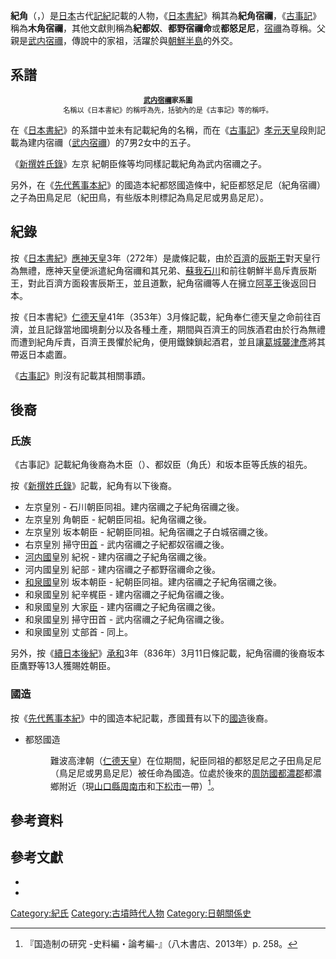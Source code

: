 {{東亞男性歷史人物
|名稱 = 紀 角
|身份 = 
|國家 = 日本
|時代 = [[古墳時代|古墳時代]]
|主君 = [[應神天皇|應神天皇]]→[[仁德天皇|仁德天皇]]
|屆數 =
|最高職務 = 
|前任 =
|繼任 = 
|圖片名稱 = 
|圖片大小 = 
|圖片說明 = 
|氏 = {{Link-ja|紀氏|紀氏}}之祖
|姓 = 
|羅馬拼音 = Ki no Tsuno
|假名 = {{lang|ja|き の つの}}
|官職 = 
|位階 = 
|信仰 =
|出身地 =
|世系 = 
|初名 = 
|乳名 = <!--日本、朝鮮、琉球以外人物用-->
|幼名 = 
|別名 = 紀角宿禰<br>木角宿禰<br>紀都奴<br>都野宿禰命<br>都怒足尼
|法號 = 
|院號 = 
|其他名號 = 
|出生日期 = 
|出生地點 =
|逝世日期 =
|逝世地點 = 
|廟號 =
|諡號 =
|墓葬 = 
|祠廟 =
|父親 = [[武內宿禰|武內宿禰]]
|嫡母 = 
|母親 = 
|繼父=
|繼母=
|養父=
|養母=
|猶父= <!--日本人用-->
|烏帽子親= 
|正室 = 
|妻 = 
|繼室 =
|側室 =
|正室之父 = 
|正室之嫡母 =
|正室之母 =
|妻之父 = 
|妻之嫡母 =
|妻之母 =
|繼室之父 =
|繼室之嫡母 =
|繼室之母 =
|兄弟 = {{Link-ja|羽田矢代|羽田矢代}}<br>{{Link-ja|許勢小柄|許勢小柄}}<br>[[蘇我石川|蘇我石川]]<br>{{Link-ja|平群木菟|平群木菟}}<br>[[葛城襲津彥|葛城襲津彥]]<br>若子宿禰
|姊妹 = 久米能摩伊刀比賣<br>葛城長江曾都毘古
|子 = 紀白城<br>紀田鳥
|女 = 
|養子 = 
|養女 =
|猶子 = <!--日本人用-->
|婿養子 = <!--日本人用-->
|烏帽子子 = <!--日本人用-->
|繼子 =
|繼女 =
|其他親屬 = [[磐之媛命|磐之媛命]]（侄女）
|出身 = <!---此处指科举出身--->
|功名 = 
|經歷 = 
|著作 =
|注釋 =
}}

'''紀角'''（{{jpn|j=紀角|hg=き の つの|rm=Ki no Tsuno}}，{{bd|？||？||catIdx=Ki no Tsuno}}）是[[日本|日本]]古代[[記紀|記紀]]記載的人物，《[[日本書紀|日本書紀]]》稱其為'''紀角宿禰'''，《[[古事記|古事記]]》稱為'''木角宿禰'''，其他文獻則稱為'''紀都奴'''、'''都野宿禰命'''或'''都怒足尼'''，[[宿禰|宿禰]]為尊稱。父親是[[武内宿禰|武内宿禰]]，傳說中{{Link-ja|紀氏|紀氏}}的家祖，活躍於與[[朝鮮半島|朝鮮半島]]的外交。

== 系譜 ==
<div class="thumb tright">
 <div class="NavFrame" style="text-align:center;font-size:80%">
'''[[武内宿禰|武内宿禰]]家系圖'''<br />名稱以《日本書紀》的稱呼為先，括號內的是《古事記》等的稱呼。
{{familytree/start|style="text-align:left; font-size:100%"}}
{{familytree|border=0|01|-|02|-|03|.| 01={{Supra|8}}[[孝元天皇|孝元天皇]]|02=[[彥太忍信命|彥太忍信命]]<br />{{Small|（比古布都押之信命）}}|03=[[屋主忍男武雄心命|屋主忍男武雄心命]]}}
{{familytree|border=0|,|-|-|-|-|-|-|-|-|-|-|'|}}
{{familytree|border=0|!|}}
{{familytree|border=0|boxstyle=text-align:left|)|00|v|01|02| 00=[[武内宿禰|武内宿禰]]<br />{{Small|（建内宿禰）}}|01={{Link-ja|羽田矢代|羽田矢代|羽田矢代宿禰}}<br />{{Small|（波多八代宿禰）}}|02=　→　［{{Link-ja|波多氏 (古代)|波多氏 (古代)|波多氏}}］}}
{{familytree|border=0|boxstyle=text-align:left|!||||)|01|02| 01={{Link-ja|許勢小柄|許勢小柄|許勢小柄宿禰}}|02=　→　［{{Link-ja|巨勢氏|巨勢氏}}］}}
{{familytree|border=0|boxstyle=text-align:left|`|00|)|01|02| 00=[[甘美內宿禰|甘美內宿禰]]<br />{{Small|（味師内宿禰）}}|01=[[蘇我石川|蘇我石川]]<br />{{Small|（蘇賀石河宿禰）}}|02=　→　［[[蘇我氏|蘇我氏]]］}}
{{familytree|border=0|boxstyle=text-align:left|||||)|01|02| 01={{Link-ja|平群木菟|平群木菟|平群木菟宿禰}}<br />{{Small|（平群都久宿禰）}}|02=　→　［{{Link-ja|平群氏|平群氏}}］}}
{{familytree|border=0|boxstyle=text-align:left|||||)|01|02| 01='''紀角宿禰'''<br />{{Small|（木角宿禰）}}|02=　→　'''［{{Link-ja|紀氏|紀氏}}］'''}}
{{familytree|border=0|boxstyle=text-align:left|||||)|01| 01={{color|#FC4E6B|久米能摩伊刀比賣}}}}
{{familytree|border=0|boxstyle=text-align:left|||||)|01| 01={{color|#FC4E6B|怒能伊呂比賣}}}}
{{familytree|border=0|boxstyle=text-align:left|||||)|01|02| 01=[[葛城襲津彥|葛城襲津彥]]<br />{{Small|（葛城長江曾都毘古）}}|02=　→　［{{Link-ja|葛城氏|葛城氏}}］}}
{{familytree|border=0|boxstyle=text-align:left|||||`|01| 01=若子宿禰}}
{{familytree/end}}
</div></div>
在《[[日本書紀|日本書紀]]》的系譜中並未有記載紀角的名稱，而在《[[古事記|古事記]]》[[孝元天皇|孝元天皇]]段則記載為建内宿禰（[[武内宿禰|武内宿禰]]）的7男2女中的五子。

《[[新撰姓氏錄|新撰姓氏錄]]》左京{{Link-ja|皇別|皇別}} 紀朝臣條等均同樣記載紀角為武内宿禰之子。

另外，在《[[先代舊事本紀|先代舊事本紀]]》的國造本紀都怒國造條中，紀臣都怒足尼（紀角宿禰）之子為田鳥足尼（紀田鳥，有些版本則標記為鳥足尼或男島足尼）。

== 紀錄 ==
按《[[日本書紀|日本書紀]]》[[應神天皇|應神天皇]]3年（272年）是歲條記載，由於[[百濟|百濟]]的[[辰斯王|辰斯王]]對天皇行為無禮，應神天皇便派遣紀角宿禰和其兄弟{{Link-ja|羽田矢代|羽田矢代|羽田矢代宿禰}}、[[蘇我石川|蘇我石川]]和{{Link-ja|平群木菟|平群木菟|平群木菟宿禰}}前往朝鮮半島斥責辰斯王，對此百濟方面殺害辰斯王，並且道歉，紀角宿禰等人在擁立[[阿莘王|阿莘王]]後返回日本{{Sfn|紀角宿禰（古代氏族）|2010年}}。

按《日本書紀》[[仁德天皇|仁德天皇]]41年（353年）3月條記載，紀角奉仁德天皇之命前往百濟，並且記錄當地國境劃分以及各種土產，期間與百濟王的同族酒君由於行為無禮而遭到紀角斥責，百濟王畏懼於紀角，便用鐵鍊鎖起酒君，並且讓[[葛城襲津彥|葛城襲津彥]]將其帶返日本處置{{Sfn|紀角宿禰（古代氏族）|2010年}}。

《[[古事記|古事記]]》則沒有記載其相關事蹟。

== 後裔 ==
=== 氏族 ===
《古事記》記載紀角後裔為木臣（{{Link-ja|紀氏|紀氏}}）、都奴臣（角氏）和坂本臣等氏族的祖先{{Sfn|紀角宿禰（古代氏族）|2010年}}。

按《[[新撰姓氏錄|新撰姓氏錄]]》記載，紀角有以下後裔{{Sfn|紀角宿禰（古代氏族）|2010年}}。
* 左京皇別 {{Link-ja|紀氏|紀氏|紀}}{{Link-ja|朝臣 (日本)|朝臣|朝臣}} - 石川朝臣同祖。建内宿禰之子紀角宿禰之後。
* 左京皇別 角朝臣 - 紀朝臣同祖。紀角宿禰之後。
* 左京皇別 坂本朝臣 - 紀朝臣同祖。紀角宿禰之子白城宿禰之後。
* 右京皇別 掃守田[[姓_(日本政治結構)|首]] - 武内宿禰之子紀都奴宿禰之後。
* [[河内國|河内國]]皇別 紀祝 - 建内宿禰之子紀角宿禰之後。
* 河内國皇別 紀部 - 建内宿禰之子都野宿禰命之後。
* [[和泉國|和泉國]]皇別 坂本朝臣 - 紀朝臣同祖。建内宿禰之子紀角宿禰之後。
* 和泉國皇別 紀辛梶臣 - 建内宿禰之子紀角宿禰之後。
* 和泉國皇別 大家[[臣_(姓)|臣]] - 建内宿禰之子紀角宿禰之後。
* 和泉國皇別 掃守田首 - 武内宿禰之子紀角宿禰之後。
* 和泉國皇別 丈部首 - 同上。

另外，按《[[續日本後紀|續日本後紀]]》[[承和_(仁明天皇)|承和]]3年（836年）3月11日條記載，紀角宿禰的後裔坂本臣鷹野等13人獲賜姓朝臣。

=== 國造 ===
按《[[先代舊事本紀|先代舊事本紀]]》中的國造本紀記載，彥國葺有以下的[[國造|國造]]後裔。
* 都怒國造
*: 難波高津朝（[[仁德天皇|仁德天皇]]）在位期間，紀臣同祖的都怒足尼之子田鳥足尼（鳥足尼或男島足尼）被任命為國造。位處於後來的[[周防國|周防國]][[都濃郡|都濃郡]]都濃鄉附近（現[[山口縣|山口縣]][[周南市|周南市]]和[[下松市|下松市]]一帶）<ref>『国造制の研究 -史料編・論考編-』（八木書店、2013年）p. 258。</ref>。

==參考資料==
{{reflist}}

==參考文獻== 
*{{cite book |editor={{Link-ja|岸俊男|岸俊男}} |title=[[國史大辭典_(昭和時代)|國史大辭典]] |publisher=[[吉川弘文館|吉川弘文館]] |year=1984 |isbn=4-642-00504-8}}
*{{cite book |editor= |title=日本古代氏族人名辞典 普及版 |publisher=[[吉川弘文館|吉川弘文館]] |year=2010  |isbn=9784642014588}}

{{DEFAULTSORT:Ki no Tsuno}}
[[Category:紀氏|Category:紀氏]]
[[Category:古墳時代人物|Category:古墳時代人物]]
[[Category:日朝關係史|Category:日朝關係史]]